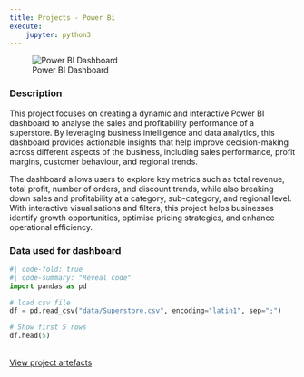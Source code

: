 ```yaml
---
title: Projects - Power Bi
execute:
    jupyter: python3
---
```


![Power BI Dashboard](images/project1.png)

### Description
This project focuses on creating a dynamic and interactive Power BI dashboard to analyse the sales and profitability performance of a superstore. By leveraging business intelligence and data analytics, this dashboard provides actionable insights that help improve decision-making across different aspects of the business, including sales performance, profit margins, customer behaviour, and regional trends.

The dashboard allows users to explore key metrics such as total revenue, total profit, number of orders, and discount trends, while also breaking down sales and profitability at a category, sub-category, and regional level. With interactive visualisations and filters, this project helps businesses identify growth opportunities, optimise pricing strategies, and enhance operational efficiency.

### Data used for dashboard
```python
#| code-fold: true
#| code-summary: "Reveal code"
import pandas as pd

# load csv file
df = pd.read_csv("data/Superstore.csv", encoding="latin1", sep=";")

# Show first 5 rows
df.head(5)
```

</br>
<a href="https://drive.google.com/file/d/1yupSOoR2L8lQnV70ORrtOEw_ikCTfnZm/view?usp=sharing" class="btn btn-primary" target="_blank">View project artefacts</a>
